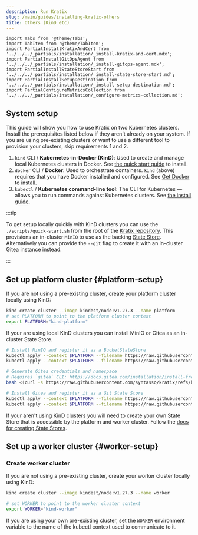 ```yaml
---
description: Run Kratix
slug: /main/guides/installing-kratix-others
title: Others (KinD etc)
---
```


```mdx-code-block
import Tabs from '@theme/Tabs';
import TabItem from '@theme/TabItem';
import PartialInstallKratixAndCert from '../../../_partials/installation/_install-kratix-and-cert.mdx';
import PartialInstallGitOpsAgent from '../../../_partials/installation/_install-gitops-agent.mdx';
import PartialInstallStateStoreStart from  '../../../_partials/installation/_install-state-store-start.md';
import PartialInstallSetupDestination from '../../../_partials/installation/_install-setup-destination.md';
import PartialConfigureMetricsCollection from '../../../_partials/installation/_configure-metrics-collection.md';
```

## System setup

This guide will show you how to use Kratix on two Kubernetes clusters. Install the prerequisites
listed below if they aren't already on your system. If you are using pre-existing clusters
or want to use a different tool to provision your clusters, skip requirements 1 and 2.

1. `kind` CLI / **Kubernetes-in-Docker (KinD)**:
   Used to create and manage local Kubernetes clusters in Docker. See [the quick start guide](https://kind.sigs.k8s.io/docs/user/quick-start/) to install.
2. `docker` CLI / **Docker**:
   Used to orchestrate containers. `kind` (above) requires that you have Docker installed and configured. See [Get Docker](https://docs.docker.com/get-docker/) to install.
3. `kubectl` / **Kubernetes command-line tool**:
   The CLI for Kubernetes — allows you to run commands against Kubernetes clusters. See [the install guide](https://kubernetes.io/docs/tasks/tools/#kubectl).

:::tip

To get setup locally quickly with KinD clusters you can use the `./scripts/quick-start.sh`
from the root of the [Kratix repository](https://github.com/syntasso/kratix). This provisions
an in-cluster `MinIO` to use as the backing [State Store](/main/reference/statestore/intro).
Alternatively you can provide the `--git` flag to create it with an in-cluster Gitea
instance instead.

:::

## Set up platform cluster {#platform-setup}

If you are not using a pre-existing cluster, create your platform cluster locally using KinD:
```bash
kind create cluster --image kindest/node:v1.27.3 --name platform
# set PLATFORM to point to the platform cluster context
export PLATFORM="kind-platform"
```


<PartialInstallKratixAndCert />

<PartialInstallStateStoreStart />

If your are using local KinD clusters you can install MinIO or Gitea as an in-cluster State Store.

<Tabs className="boxedTabs" groupId="stateStore">
  <TabItem value="minio" label="Bucket (on KinD)">

  ```bash
  # Install MinIO and register it as a BucketStateStore
  kubectl apply --context $PLATFORM --filename https://raw.githubusercontent.com/syntasso/kratix/main/config/samples/minio-install.yaml
  kubectl apply --context $PLATFORM --filename https://raw.githubusercontent.com/syntasso/kratix/main/config/samples/platform_v1alpha1_bucketstatestore.yaml
  ```

  </TabItem>

  <TabItem value="gitea" label="Git (on KinD)">

  ```bash
  # Generate Gitea credentials and namespace
  # Requires `gitea` CLI: https://docs.gitea.com/installation/install-from-binary
  bash <(curl -s https://raw.githubusercontent.com/syntasso/kratix/refs/heads/main/scripts/generate-gitea-credentials.sh)

  # Install Gitea and register it as a Git State Store
  kubectl apply --context $PLATFORM --filename https://raw.githubusercontent.com/syntasso/kratix/main/hack/platform/gitea-install.yaml
  kubectl apply --context $PLATFORM --filename https://raw.githubusercontent.com/syntasso/kratix/main/config/samples/platform_v1alpha1_gitstatestore.yaml
  ```

  </TabItem>

  <TabItem value="custom" label="Custom">

  If your aren't using KinD clusters you will need to create your own State
  Store that is accessible by the platform and worker cluster. Follow the [docs
  for creating State Stores](/main/reference/statestore/intro).

  </TabItem>

</Tabs>

<PartialInstallSetupDestination />

## Set up a worker cluster {#worker-setup}

### Create worker cluster
If you are not using a pre-existing cluster, create your worker cluster locally using KinD:
```bash
kind create cluster --image kindest/node:v1.27.3 --name worker

# set WORKER to point to the worker cluster context
export WORKER="kind-worker"
```

If you are using your own pre-existing cluster, set the `WORKER` environment
variable to the name of the kubectl context used to communicate to it.

<PartialInstallGitOpsAgent />

<PartialConfigureMetricsCollection />
